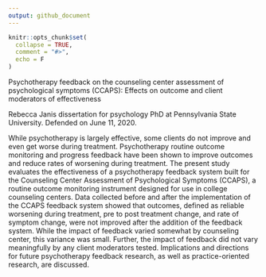 ```yaml
---
output: github_document
---
```


<!-- README.md is generated from README.Rmd. Please edit that file -->

```r
knitr::opts_chunk$set(
  collapse = TRUE,
  comment = "#>",
  echo = F
)
```

Psychotherapy feedback on the counseling center assessment of psychological symptoms (CCAPS): Effects on outcome and client moderators of effectiveness  

Rebecca Janis dissertation for psychology PhD at Pennsylvania State University. Defended on June 11, 2020.  

While psychotherapy is largely effective, some clients do not improve and even get worse during treatment. Psychotherapy routine outcome monitoring and progress feedback have been shown to improve outcomes and reduce rates of worsening during treatment. The present study evaluates the effectiveness of a psychotherapy feedback system built for the Counseling Center Assessment of Psychological Symptoms (CCAPS), a routine outcome monitoring instrument designed for use in college counseling centers. Data collected before and after the implementation of the CCAPS feedback system showed that outcomes, defined as reliable worsening during treatment, pre to post treatment change, and rate of symptom change, were not improved after the addition of the feedback system. While the impact of feedback varied somewhat by counseling center, this variance was small. Further, the impact of feedback did not vary meaningfully by any client moderators tested. Implications and directions for future psychotherapy feedback research, as well as practice-oriented research, are discussed.  
